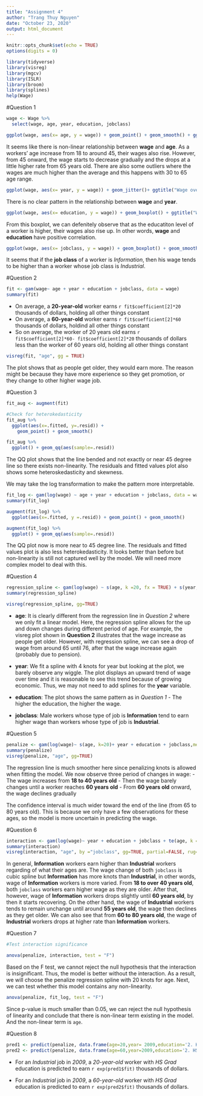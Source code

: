 ---
title: "Assignment 4"
author: "Trang Thuy Nguyen"
date: "October 23, 2020"
output: html_document
---

```{r setup, include=FALSE}
knitr::opts_chunk$set(echo = TRUE)
options(digits = 0)
```

```{r echo = FALSE, warning=FALSE, message=FALSE}
library(tidyverse)
library(visreg)
library(mgcv)
library(ISLR)
library(broom)
library(splines)
help(Wage)
```

#Question 1

```{r echo = FALSE, message = FALSE}
wage <- Wage %>%
  select(wage, age, year, education, jobclass)
```

```{r echo = FALSE, message= FALSE}
ggplot(wage, aes(x= age, y = wage)) + geom_point() + geom_smooth() + ggtitle("Wage against Age")
``` 

It seems like there is non-linear relationship between **wage** and **age**. As a workers' age increase from 18 to around 45, their wages also rise. However, from 45 onward, the wage starts to decrease gradually and the drops at a little higher rate from 65 years old. There are also some outliers where the wages are much higher than the average and this happens with 30 to 65 age range. 

```{r echo = FALSE}
ggplot(wage, aes(x= year, y = wage)) + geom_jitter()+ ggtitle("Wage over time")
```

There is no clear pattern in the relationship between **wage** and **year**. 


```{r echo = FALSE}
ggplot(wage, aes(x= education, y = wage)) + geom_boxplot() + ggtitle("Wage against Education")
```

From this boxplot, we can defenitely observe that as the educatiton level of a worker is higher, their wages also rise up. In other words, **wage** and **education** have positive correlation. 

```{r echo = FALSE, message=FALSE}
ggplot(wage, aes(x= jobclass, y = wage)) + geom_boxplot() + geom_smooth() + ggtitle("Wage against Job class")
```

It seems that if the **job class** of a worker is *Information*, then his wage tends to be higher than a worker whose job class is *Industrial*. 

#Question 2

```{r echo = FALSE}
fit <- gam(wage~ age + year + education + jobclass, data = wage)
summary(fit)
```

+ On average, a **20-year-old** worker earns `r fit$coefficient[2]*20` thousands of dollars, holding all other things constant 
+ On average, a **60-year-old** worker earns `r fit$coefficient[2]*60` thousands of dollars, holdind all other things constant 
+ So on average, the worker of 20 years old earns `r fit$coefficient[2]*60- fit$coefficient[2]*20` thousands of dollars less than the worker of 60 years old, holding all other things constant 

```{r echo = FALSE}
visreg(fit, "age", gg = TRUE)
```

The plot shows that as people get older, they would earn more. The reason might be because they have more experience so they get promotion, or they change to other higher wage job. 

#Question 3

```{r echo = FALSE, message = FALSE}
fit_aug <- augment(fit)

#Check for heterokedasticity
fit_aug %>%
  ggplot(aes(x=.fitted, y=.resid)) +
    geom_point() + geom_smooth()

fit_aug %>%
  ggplot() + geom_qq(aes(sample=.resid))

```

The QQ plot shows that the line bended and not exactly or near 45 degree line so there exists non-linearity. The residuals and fitted values plot also shows some heteroskedasticity and skewness. 

We may take the log transformation to make the pattern more interpretable. 

```{r echo = FALSE}
fit_log <- gam(log(wage) ~ age + year + education + jobclass, data = wage)
summary(fit_log)
```

```{r echo = FALSE, message = FALSE}
augment(fit_log) %>%
  ggplot(aes(x=.fitted, y =.resid)) + geom_point() + geom_smooth()

augment(fit_log) %>%
  ggplot() + geom_qq(aes(sample=.resid))
```

The QQ plot now is more near to 45 degree line. The residuals and fitted values plot is also less heterokedasticity. It looks better than before but non-linearity is still not captured well by the model. We will need more complex model to deal with this.

#Question 4

```{r echo = FALSE}
regression_spline <- gam(log(wage) ~ s(age, k =20, fx = TRUE) + s(year, k= 4, fx = TRUE) + education + jobclass, method = "REML", data= wage)
summary(regression_spline)
```

```{r echo = FALSE}
visreg(regression_spline, gg=TRUE)
```

+ **age**: It is clearly different from the regression line in *Question 2* where we only fit a linear model. Here, the regression spline allows for the up and down changes during different period of age. For example, the visreg plot shown in **Question 2** illustrates that the wage increase as people get older. However, with regression spline, we can see a drop of wage from around 65 until 76, after that the wage increase again (probably due to pension). 

+ **year**: We fit a spline with 4 knots for year but looking at the plot, we barely observe any wiggle. The plot displays an upward trend of wage over time and it is reasonable to see this trend because of growing economic. Thus, we may not need to add splines for the **year** variable.

+ **education**: The plot shows the same pattern as in *Question 1* - The higher the education, the higher the wage.

+ **jobclass**: Male workers whose type of job is **Information** tend to earn higher wage than workers whose type of job is **Industrial**.


#Question 5

```{r echo = FALSE}
penalize <- gam(log(wage)~ s(age, k=20)+ year + education + jobclass,method = "REML", data= wage)
summary(penalize)
visreg(penalize, "age", gg=TRUE)
```

The regression line is much smoother here since penalizing knots is allowed when fitting the model. We now observe three period of changes in wage:
 - The wage increases from **18 to 40 years old** 
 - Then the wage barely changes until a worker reaches **60 years old**
 - From **60 years old** onward, the wage declines gradually
 
The confidence interval is much wider toward the end of the line (from 65 to 80 years old). This is because we only have a few observations for these ages, so the model is more uncertain in predicting the wage.

#Question 6
```{r echo = FALSE}
interaction <- gam(log(wage)~ year + education + jobclass + te(age, k = 20, by = jobclass), data= wage)
summary(interaction)
visreg(interaction, "age", by ="jobclass", gg=TRUE, partial=FALSE, rug=FALSE, overlay=TRUE) + theme_bw()

```

In general, **Information** workers earn higher than **Industrial** workers regarding of what their ages are. The wage change of both `jobclass` is cubic spline but **Information** has more knots than **Industrial**, in other words, wage of **Information** workers is more varied. From **18 to over 40 years old**, both `jobclass` workers earn higher wage as they are older. After that, however, wage of **Information** workers drops slightly until **60 years old**, by then it starts recovering. On the other hand, the wage of **Industrial** workers tends to remain unchange until around **55 years old**, the wage then declines as they get older. We can also see that from **60 to 80 years old**, the wage of **Industrial** workers drops at higher rate than **Information** workers. 

#Question 7

```{r echo = FALSE}
#Test interaction significance

anova(penalize, interaction, test = "F")
```

Based on the F test, we cannot reject the null hypothesis that the interaction is insignificant. Thus, the model is better without the interaction. 
As a result, we will choose the penalize regression spline with 20 knots for age. Next, we can test whether this model contains any non-linearity. 

```{r echo=FALSE}
anova(penalize, fit_log, test = "F")
```

Since p-value is much smaller than 0.05, we can reject the null hypothesis of linearity and conclude that there is non-linear term existing in the model. And the non-linear term is `age`. 

#Question 8

```{r echo = FALSE}
pred1 <- predict(penalize, data.frame(age=20,year= 2009,education='2. HS Grad', jobclass = '1. Industrial'), se=TRUE)
pred2 <- predict(penalize, data.frame(age=60,year=2009,education='2. HS Grad', jobclass = '1. Industrial'), se=TRUE)
```

+ For an *Industrial* job in *2009*, a *20-year-old* worker with *HS Grad* education is predicted to earn `r exp(pred1$fit)` thousands of dollars.

+  For an *Industrial* job in *2009*, a *60-year-old* worker with *HS Grad* education is predicted to earn `r exp(pred2$fit)` thousands of dollars.
